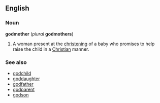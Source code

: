 ==English==
===Noun===
'''godmother''' (''plural'' '''godmothers''')

#A woman present at the [[christening]] of a baby who promises to help raise the child in a [[Christian]] manner.

===See also===
*[[godchild]]
*[[goddaughter]]
*[[godfather]]
*[[godparent]]
*[[godson]]